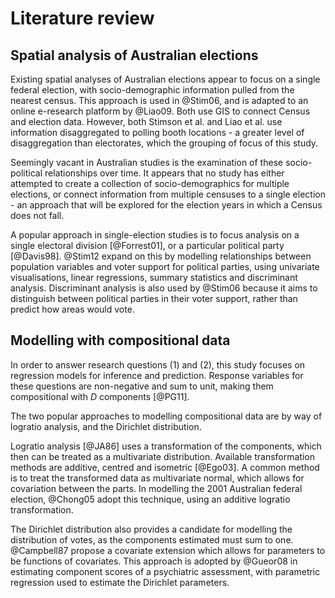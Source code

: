 # Literature review {#ch:litreview}

## Spatial analysis of Australian elections

Existing spatial analyses of Australian elections appear to focus on a single federal election, with socio-demographic information pulled from the nearest census. This approach is used in @Stim06, and is adapted to an online e-research platform by @Liao09. Both use GIS to connect Census and election data. However, both Stimson et al. and Liao et al. use information disaggregated to polling booth locations - a greater level of disaggregation than electorates, which the grouping of focus of this study.

Seemingly vacant in Australian studies is the examination of these socio-political relationships over time. It appears that no study has either attempted to create a collection of socio-demographics for multiple elections, or connect information from multiple censuses to a single election - an approach that will be explored for the election years in which a Census does not fall.

A popular approach in single-election studies is to focus analysis on a single electoral division [@Forrest01], or a particular political party [@Davis98]. @Stim12 expand on this by modelling relationships between population variables and voter support for political parties, using univariate visualisations, linear regressions, summary statistics and discriminant analysis. Discriminant analysis is also used by @Stim06 because it aims to distinguish between political parties in their voter support, rather than predict how areas would vote.

## Modelling with compositional data

In order to answer research questions (1) and (2), this study focuses on regression models for inference and prediction. Response variables for these questions are non-negative and sum to unit, making them compositional with $D$ components [@PG11].

The two popular approaches to modelling compositional data are by way of logratio analysis, and the Dirichlet distribution.

Logratio analysis [@JA86] uses a transformation of the components, which then can be treated as a multivariate distribution. Available transformation methods are additive, centred and isometric [@Ego03]. A common method is to treat the transformed data as multivariate normal, which allows for covariation between the parts. In modelling the 2001 Australian federal election, @Chong05 adopt this technique, using an additive logratio transformation.

The Dirichlet distribution also provides a candidate for modelling the distribution of votes, as the components estimated must sum to one. @Campbell87 propose a covariate extension which allows for parameters to be functions of covariates. This approach is adopted by @Gueor08 in estimating component scores of a psychiatric assessment, with parametric regression used to estimate the Dirichlet parameters.

